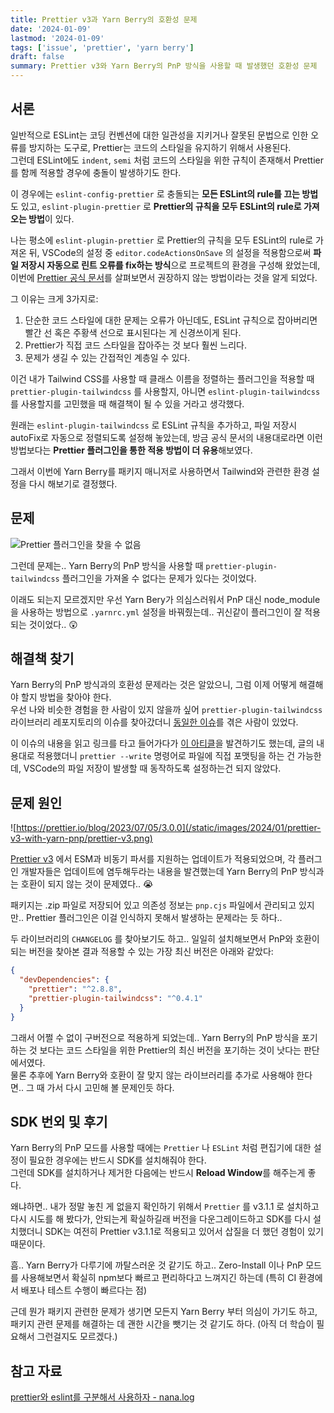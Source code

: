 ```yaml
---
title: Prettier v3과 Yarn Berry의 호환성 문제
date: '2024-01-09'
lastmod: '2024-01-09'
tags: ['issue', 'prettier', 'yarn berry']
draft: false
summary: Prettier v3와 Yarn Berry의 PnP 방식을 사용할 때 발생했던 호환성 문제
---
```


## 서론

일반적으로 ESLint는 코딩 컨벤션에 대한 일관성을 지키거나 잘못된 문법으로 인한 오류를 방지하는 도구로, Prettier는 코드의 스타일을 유지하기 위해서 사용된다.  
그런데 ESLint에도 `indent`, `semi` 처럼 코드의 스타일을 위한 규칙이 존재해서 Prettier를 함께 적용할 경우에 충돌이 발생하기도 한다.

이 경우에는 `eslint-config-prettier` 로 충돌되는 **모든 ESLint의 rule를 끄는 방법**도 있고, `eslint-plugin-prettier` 로 **Prettier의 규칙을 모두 ESLint의 rule로 가져오는 방법**이 있다.

나는 평소에 `eslint-plugin-prettier` 로 Prettier의 규칙을 모두 ESLint의 rule로 가져온 뒤, VSCode의 설정 중 `editor.codeActionsOnSave` 의 설정을 적용함으로써 **파일 저장시 자동으로 린트 오류를 fix하는 방식**으로 프로젝트의 환경을 구성해 왔었는데, 이번에 [Prettier 공식 문서](https://prettier.io/docs/en/integrating-with-linters)를 살펴보면서 권장하지 않는 방법이라는 것을 알게 되었다.

그 이유는 크게 3가지로:

1. 단순한 코드 스타일에 대한 문제는 오류가 아닌데도, ESLint 규칙으로 잡아버리면 빨간 선 혹은 주황색 선으로 표시된다는 게 신경쓰이게 된다.
2. Prettier가 직접 코드 스타일을 잡아주는 것 보다 훨씬 느리다.
3. 문제가 생길 수 있는 간접적인 계층일 수 있다.

이건 내가 Tailwind CSS를 사용할 때 클래스 이름을 정렬하는 플러그인을 적용할 때 `prettier-plugin-tailwindcss` 를 사용할지, 아니면 `eslint-plugin-tailwindcss` 를 사용할지를 고민했을 때 해결책이 될 수 있을 거라고 생각했다.

원래는 `eslint-plugin-tailwindcss` 로 ESLint 규칙을 추가하고, 파일 저장시 autoFix로 자동으로 정렬되도록 설정해 놓았는데, 방금 공식 문서의 내용대로라면 이런 방법보다는 **Prettier 플러그인을 통한 적용 방법이 더 유용**해보였다.

그래서 이번에 Yarn Berry를 패키지 매니저로 사용하면서 Tailwind와 관련한 환경 설정을 다시 해보기로 결정했다.

## 문제

![Prettier 플러그인을 찾을 수 없음](/static/images/2024/01/prettier-v3-with-yarn-pnp/image.png)

그런데 문제는.. Yarn Berry의 PnP 방식을 사용할 때 `prettier-plugin-tailwindcss` 플러그인을 가져올 수 없다는 문제가 있다는 것이었다.

이래도 되는지 모르겠지만 우선 Yarn Bery가 의심스러워서 PnP 대신 node_module 을 사용하는 방법으로 `.yarnrc.yml` 설정을 바꿔줬는데.. 귀신같이 플러그인이 잘 적용되는 것이었다.. 😲

## 해결책 찾기

Yarn Berry의 PnP 방식과의 호환성 문제라는 것은 알았으니, 그럼 이제 어떻게 해결해야 할지 방법을 찾아야 한다.  
우선 나와 비슷한 경험을 한 사람이 있지 않을까 싶어 `prettier-plugin-tailwindcss` 라이브러리 레포지토리의 이슈를 찾아갔더니 [동일한 이슈](https://github.com/tailwindlabs/prettier-plugin-tailwindcss/issues/237)를 겪은 사람이 있었다.

이 이슈의 내용을 읽고 링크를 타고 들어가다가 [이 아티클](https://dev.to/javien/how-to-use-prettier-plugin-with-yarn-pnp-in-vscode-4pf8)을 발견하기도 했는데, 글의 내용대로 적용했더니 `prettier --write` 명령어로 파일에 직접 포맷팅을 하는 건 가능한데, VSCode의 파일 저장이 발생할 때 동작하도록 설정하는건 되지 않았다.

## 문제 원인

![https://prettier.io/blog/2023/07/05/3.0.0](/static/images/2024/01/prettier-v3-with-yarn-pnp/prettier-v3.png)

[Prettier v3](https://prettier.io/blog/2023/07/05/3.0.0) 에서 ESM과 비동기 파서를 지원하는 업데이트가 적용되었으며, 각 플러그인 개발자들은 업데이트에 염두해두라는 내용을 발견했는데 Yarn Berry의 PnP 방식과는 호환이 되지 않는 것이 문제였다.. 😭

패키지는 .zip 파일로 저장되어 있고 의존성 정보는 `pnp.cjs` 파일에서 관리되고 있지만.. Prettier 플러그인은 이걸 인식하지 못해서 발생하는 문제라는 듯 하다..

두 라이브러리의 `CHANGELOG` 를 찾아보기도 하고.. 일일히 설치해보면서 PnP와 호환이 되는 버전을 찾아본 결과 적용할 수 있는 가장 최신 버전은 아래와 같았다:

```json
{
  "devDependencies": {
    "prettier": "^2.8.8",
    "prettier-plugin-tailwindcss": "^0.4.1"
  }
}
```

그래서 어쩔 수 없이 구버전으로 적용하게 되었는데.. Yarn Berry의 PnP 방식을 포기하는 것 보다는 코드 스타일을 위한 Prettier의 최신 버전을 포기하는 것이 낫다는 판단에서였다.  
물론 추후에 Yarn Berry와 호환이 잘 맞지 않는 라이브러리를 추가로 사용해야 한다면.. 그 때 가서 다시 고민해 볼 문제인듯 하다.

## SDK 번외 및 후기

Yarn Berry의 PnP 모드를 사용할 때에는 `Prettier` 나 `ESLint` 처럼 편집기에 대한 설정이 필요한 경우에는 반드시 SDK를 설치해줘야 한다.  
그런데 SDK를 설치하거나 제거한 다음에는 반드시 **Reload Window**를 해주는게 좋다.

왜냐하면.. 내가 정말 놓친 게 없을지 확인하기 위해서 `Prettier` 를 v3.1.1 로 설치하고 다시 시도를 해 봤다가, 안되는게 확실하길래 버전을 다운그레이드하고 SDK를 다시 설치했더니 SDK는 여전히 Prettier v3.1.1로 적용되고 있어서 삽질을 더 했던 경험이 있기 때문이다.

흠.. Yarn Berry가 다루기에 까탈스러운 것 같기도 하고.. Zero-Install 이나 PnP 모드를 사용해보면서 확실히 npm보다 빠르고 편리하다고 느껴지긴 하는데 (특히 CI 환경에서 배포나 테스트 수행이 빠르다는 점)

근데 뭔가 패키지 관련한 문제가 생기면 모든지 Yarn Berry 부터 의심이 가기도 하고, 패키지 관련 문제를 해결하는 데 괜한 시간을 뺏기는 것 같기도 하다. (아직 더 학습이 필요해서 그런걸지도 모르겠다.)

## 참고 자료

[prettier와 eslint를 구분해서 사용하자 - nana.log](https://yrnana.dev/post/2021-03-21-prettier-eslint/)
